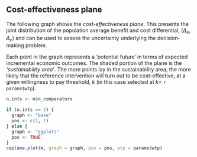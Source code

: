 
## Cost-effectiveness plane

The following graph shows the _cost-effectiveness plane_. This presents the joint distribution of the population average benefit and cost differential, $(\Delta_e,\Delta_c)$ and can be used to assess the uncertainty underlying the decision-making problem. 

Each point in the graph represents a 'potential future' in terms of expected incremental economic outcomes. The shaded portion of the plane is the _'sustainability area'_. The more points lay in the sustainability area, the more likely that the reference intervention will turn out to be cost-effective, at a given willingness to pay threshold, $k$ (in this case selected at $k=$ `r params$wtp`).


```{r, echo=echo, fig.width=4.6, fig.height=4.6, fig.align=align, warning=FALSE, message=FALSE, comment=NA}
n.ints <- m$n_comparators

if (n.ints == 2) {
  graph <- "base"
  pos <- c(1, 1)
} else {
  graph <- "ggplot2"
  pos <- TRUE
}
ceplane.plot(m, graph = graph, pos = pos, wtp = params$wtp)
```
